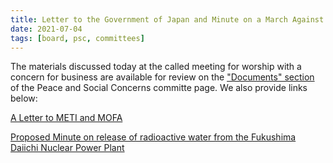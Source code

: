 ```yaml
---
title: Letter to the Government of Japan and Minute on a March Against the Release of Radioactive Water from Fukushima
date: 2021-07-04
tags: [board, psc, committees]
---
```


The materials discussed today at the called meeting for worship with a concern for business are available for review on the ["Documents" section](https://morningsidemeeting.org/peace-and-social-concerns/documents) of the Peace and Social Concerns committe page. We also provide links below:

[A Letter to METI and MOFA](https://drive.google.com/file/d/13GyF_3nSBqPRzFwY5deG2VUqW9v5wik7/view?usp=drivesdk)

[Proposed Minute on release of radioactive water from the Fukushima Daiichi Nuclear Power Plant](https://drive.google.com/file/d/1xgf_XJCluUJbeuLwOUY3T-AvlzC_Wtrx/view?usp=drivesdk)

